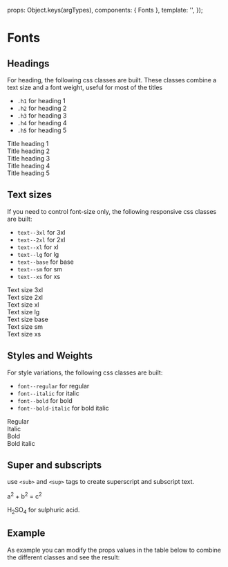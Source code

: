 
<Meta of={FontsStories} />

  props: Object.keys(argTypes),
  components: { Fonts },
  template: '<Fonts :label="label" :textStyle="textStyle" :size="size" />',
});

# Fonts

## Headings

For heading, the following css classes are built. These classes combine a text size and a font weight, useful for most of the titles

* `.h1` for heading 1
* `.h2` for heading 2
* `.h3` for heading 3
* `.h4` for heading 4
* `.h5` for heading 5

<Canvas>
  <div>
    <div class="h1">Title heading 1</div>
    <div class="h2">Title heading 2</div>
    <div class="h3">Title heading 3</div>
    <div class="h4">Title heading 4</div>
    <div class="h5">Title heading 5</div>
  </div>
</Canvas>

## Text sizes

If you need to control font-size only, the following responsive css classes are built:

* `text--3xl` for 3xl
* `text--2xl` for 2xl
* `text--xl` for xl
* `text--lg` for lg
* `text--base` for base
* `text--sm` for sm
* `text--xs` for xs

<Canvas>
  <div>
    <div class="text--3xl">Text size 3xl</div>
    <div class="text--2xl">Text size 2xl</div>
    <div class="text--xl">Text size xl</div>
    <div class="text--lg">Text size lg</div>
    <div class="text--base">Text size base</div>
    <div class="text--sm">Text size sm</div>
    <div class="text--xs">Text size xs</div>
  </div>
</Canvas>

## Styles and Weights

For style variations, the following css classes are built:

* `font--regular` for regular
* `font--italic` for italic
* `font--bold` for bold
* `font--bold-italic`  for bold italic

<Canvas>
  <div>
    <div class="font--regular">Regular</div>
    <div class="font--italic">Italic</div>
    <div class="font--bold">Bold</div>
    <div class="font--bold-italic">Bold italic</div>
  </div>
</Canvas>

## Super and subscripts

use `<sub>` and `<sup>` tags to create superscript and subscript text.

<Canvas>
  <div>
    <p>a<sup>2</sup> + b<sup>2</sup> = c<sup>2</sup></p>
  </div>
</Canvas>

<Canvas>
  <div>
    <p>H<sub>2</sub>SO<sub>4</sub> for sulphuric acid.</p>
  </div>
</Canvas>

## Example

As example you can modify the props values in the table below to combine the different classes and see the result:

<Controls />

<Canvas>
  <Story of={FontsStories.Example} />
</Canvas>
